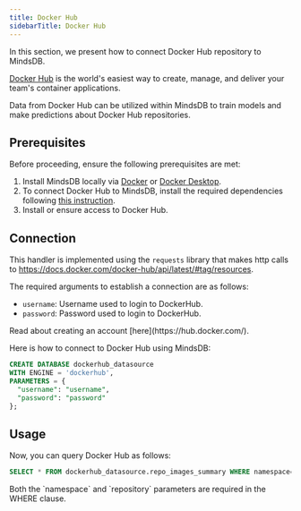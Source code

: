 ```yaml
---
title: Docker Hub
sidebarTitle: Docker Hub
---
```


In this section, we present how to connect Docker Hub repository to MindsDB.

[Docker Hub](https://hub.docker.com/) is the world's easiest way to create, manage, and deliver your team's container applications.

Data from Docker Hub can be utilized within MindsDB to train models and make predictions about Docker Hub repositories.

## Prerequisites

Before proceeding, ensure the following prerequisites are met:

1. Install MindsDB locally via [Docker](/setup/self-hosted/docker) or [Docker Desktop](/setup/self-hosted/docker-desktop).
2. To connect Docker Hub to MindsDB, install the required dependencies following [this instruction](/setup/self-hosted/docker#install-dependencies).
3. Install or ensure access to Docker Hub.

## Connection

This handler is implemented using the `requests` library that makes http calls to https://docs.docker.com/docker-hub/api/latest/#tag/resources.

The required arguments to establish a connection are as follows:

* `username`: Username used to login to DockerHub.
* `password`: Password used to login to DockerHub.

<Tip>
Read about creating an account [here](https://hub.docker.com/).
</Tip>

Here is how to connect to Docker Hub using MindsDB:

```sql
CREATE DATABASE dockerhub_datasource
WITH ENGINE = 'dockerhub',
PARAMETERS = {
  "username": "username",
  "password": "password"
};
```

## Usage

Now, you can query Docker Hub as follows:

```sql
SELECT * FROM dockerhub_datasource.repo_images_summary WHERE namespace="docker" AND repository="trusted-registry-nginx";
```

<Tip>
Both the `namespace` and `repository` parameters are required in the WHERE clause.
</Tip>
